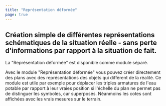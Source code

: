 ```yaml
---
title: "Représentation déformée"
page: true
---
```

## Cr&#233;ation simple de diff&#233;rentes repr&#233;sentations sch&#233;matiques de la situation r&#233;elle - sans perte d&#39;informations par rapport &#224; la situation de fait.

<Warning>
La &quot;Repr&#233;sentation d&#233;form&#233;e&quot; est disponible comme module s&#233;par&#233;.
</Warning>


Avec le module &quot;Repr&#233;sentation d&#233;form&#233;e&quot; vous pouvez cr&#233;er directement des plans avec des repr&#233;sentations des objets qui diff&#232;rent de la r&#233;alit&#233;. Ce module est utile par exemple pour d&#233;placer les triples armatures de l&#39;eau potable par rapport &#224; leur vraies position si l&#39;&#233;chelle du plan ne permet pas de distinguer les symboles, car superpos&#233;s. N&#233;anmoins les cotes sont affich&#233;es avec les vrais mesures sur le terrain.